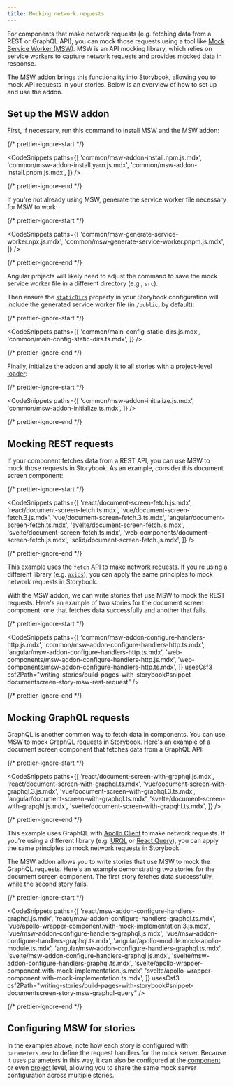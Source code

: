 ```yaml
---
title: Mocking network requests
---
```


For components that make network requests (e.g. fetching data from a REST or GraphQL API), you can mock those requests using a tool like [Mock Service Worker (MSW)](https://mswjs.io/). MSW is an API mocking library, which relies on service workers to capture network requests and provides mocked data in response.

The [MSW addon](https://storybook.js.org/addons/msw-storybook-addon/) brings this functionality into Storybook, allowing you to mock API requests in your stories. Below is an overview of how to set up and use the addon.

## Set up the MSW addon

First, if necessary, run this command to install MSW and the MSW addon:

{/* prettier-ignore-start */}

<CodeSnippets
  paths={[
   'common/msw-addon-install.npm.js.mdx',
   'common/msw-addon-install.yarn.js.mdx',
   'common/msw-addon-install.pnpm.js.mdx',
  ]}
/>

{/* prettier-ignore-end */}

If you're not already using MSW, generate the service worker file necessary for MSW to work:

{/* prettier-ignore-start */}

<CodeSnippets
  paths={[
   'common/msw-generate-service-worker.npx.js.mdx',
   'common/msw-generate-service-worker.pnpm.js.mdx',
  ]}
/>

{/* prettier-ignore-end */}

<If renderer="angular">

<Callout variant="info" icon="💡">

Angular projects will likely need to adjust the command to save the mock service worker file in a different directory (e.g., `src`).

</Callout>

</If>

Then ensure the [`staticDirs`](../api/main-config-static-dirs.md) property in your Storybook configuration will include the generated service worker file (in `/public`, by default):

{/* prettier-ignore-start */}

<CodeSnippets
  paths={[
    'common/main-config-static-dirs.js.mdx',
    'common/main-config-static-dirs.ts.mdx',
  ]}
/>

{/* prettier-ignore-end */}

Finally, initialize the addon and apply it to all stories with a [project-level loader](./loaders.md#global-loaders):

{/* prettier-ignore-start */}

<CodeSnippets
  paths={[
    'common/msw-addon-initialize.js.mdx',
    'common/msw-addon-initialize.ts.mdx',
  ]}
/>

{/* prettier-ignore-end */}

## Mocking REST requests

If your component fetches data from a REST API, you can use MSW to mock those requests in Storybook. As an example, consider this document screen component:

{/* prettier-ignore-start */}

<CodeSnippets
  paths={[
    'react/document-screen-fetch.js.mdx',
    'react/document-screen-fetch.ts.mdx',
    'vue/document-screen-fetch.3.js.mdx',
    'vue/document-screen-fetch.3.ts.mdx',
    'angular/document-screen-fetch.ts.mdx',
    'svelte/document-screen-fetch.js.mdx',
    'svelte/document-screen-fetch.ts.mdx',
    'web-components/document-screen-fetch.js.mdx',
    'solid/document-screen-fetch.js.mdx',
  ]}
/>

{/* prettier-ignore-end */}

<Callout variant="info">

This example uses the [`fetch` API](https://developer.mozilla.org/en-US/docs/Web/API/fetch) to make network requests. If you're using a different library (e.g. [`axios`](https://axios-http.com/)), you can apply the same principles to mock network requests in Storybook.

</Callout>

With the MSW addon, we can write stories that use MSW to mock the REST requests. Here's an example of two stories for the document screen component: one that fetches data successfully and another that fails.

{/* prettier-ignore-start */}

<CodeSnippets
  paths={[
    'common/msw-addon-configure-handlers-http.js.mdx',
    'common/msw-addon-configure-handlers-http.ts.mdx',
    'angular/msw-addon-configure-handlers-http.ts.mdx',
    'web-components/msw-addon-configure-handlers-http.js.mdx',
    'web-components/msw-addon-configure-handlers-http.ts.mdx',
  ]}
  usesCsf3
  csf2Path="writing-stories/build-pages-with-storybook#snippet-documentscreen-story-msw-rest-request"
/>

{/* prettier-ignore-end */}

## Mocking GraphQL requests

GraphQL is another common way to fetch data in components. You can use MSW to mock GraphQL requests in Storybook. Here's an example of a document screen component that fetches data from a GraphQL API:

{/* prettier-ignore-start */}

<CodeSnippets
  paths={[
    'react/document-screen-with-graphql.js.mdx',
    'react/document-screen-with-graphql.ts.mdx',
    'vue/document-screen-with-graphql.3.js.mdx',
    'vue/document-screen-with-graphql.3.ts.mdx',
    'angular/document-screen-with-graphql.ts.mdx',
    'svelte/document-screen-with-grapqhl.js.mdx',
    'svelte/document-screen-with-grapqhl.ts.mdx',
  ]}
/>

{/* prettier-ignore-end */}

<Callout variant="info">

This example uses GraphQL with [Apollo Client](https://www.apollographql.com/docs/) to make network requests. If you're using a different library (e.g. [URQL](https://formidable.com/open-source/urql/) or [React Query](https://react-query.tanstack.com/)), you can apply the same principles to mock network requests in Storybook.

</Callout>

The MSW addon allows you to write stories that use MSW to mock the GraphQL requests. Here's an example demonstrating two stories for the document screen component. The first story fetches data successfully, while the second story fails.

{/* prettier-ignore-start */}

<CodeSnippets
  paths={[
    'react/msw-addon-configure-handlers-graphql.js.mdx',
    'react/msw-addon-configure-handlers-graphql.ts.mdx',
    'vue/apollo-wrapper-component.with-mock-implementation.3.js.mdx',
    'vue/msw-addon-configure-handlers-graphql.js.mdx',
    'vue/msw-addon-configure-handlers-graphql.ts.mdx',
    'angular/apollo-module.mock-apollo-module.ts.mdx',
    'angular/msw-addon-configure-handlers-graphql.ts.mdx',
    'svelte/msw-addon-configure-handlers-graphql.js.mdx',
    'svelte/msw-addon-configure-handlers-graphql.ts.mdx',
    'svelte/apollo-wrapper-component.with-mock-implementation.js.mdx',
    'svelte/apollo-wrapper-component.with-mock-implementation.ts.mdx',
  ]}
  usesCsf3
  csf2Path="writing-stories/build-pages-with-storybook#snippet-documentscreen-story-msw-graphql-query"
/>

{/* prettier-ignore-end */}

## Configuring MSW for stories

In the examples above, note how each story is configured with `parameters.msw` to define the request handlers for the mock server. Because it uses parameters in this way, it can also be configured at the [component](./parameters.md#component-parameters) or even [project](./parameters.md#global-parameters) level, allowing you to share the same mock server configuration across multiple stories.
